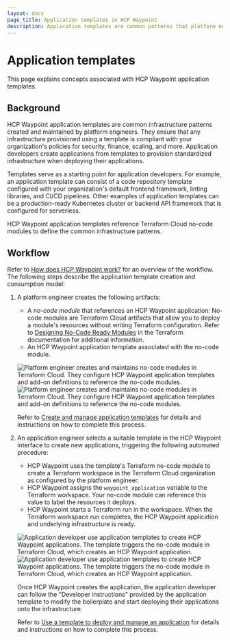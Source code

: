 ```yaml
---
layout: docs
page_title: Application templates in HCP Waypoint
description: Application templates are common patterns that platform engineers create for  app developers so that application development teams can provision standard and security-compliant infrastructure to deploy software. Learn how application templates help you deploy secure software in a repeatable way.
---
```


# Application templates

This page explains concepts associated with HCP Waypoint application templates.

## Background

HCP Waypoint application templates are common infrastructure patterns created and maintained by platform engineers. They ensure that any infrastructure provisioned using a template is compliant with your organization's policies for security, finance, scaling, and more. Application developers create applications from templates to provision standardized infrastructure when deploying their applications.

Templates serve as a starting point for application developers. For example, an application template can consist of a code repository template configured with your organization's default frontend framework, linting libraries, and CI/CD pipelines. Other examples of application templates can be a production-ready Kubernetes cluster or backend API framework that is configured for serverless.

HCP Waypoint application templates reference Terraform Cloud no-code modules to define the common infrastructure patterns.

## Workflow

Refer to [How does HCP Waypoint work?](/hcp/docs/waypoint) for an overview of the workflow. The following steps describe the application template creation and consumption model:
 
1. A platform engineer creates the following artifacts:

    - A _no-code module_ that references an HCP Waypoint application: No-code modules are Terraform Cloud artifacts that allow you to deploy a module's resources without writing Terraform configuration. Refer to [Designing No-Code Ready Modules](/terraform/cloud-docs/no-code-provisioning/module-design) in the Terraform documentation for additional information.
    - An HCP Waypoint application template associated with the no-code module.

    ![Platform engineer creates and maintains no-code modules in Terraform Cloud. They configure HCP Waypoint application templates and add-on definitions to reference the no-code modules.](/img/docs/waypoint/diagram-platform-eng-template.png#light-theme-only)
    ![Platform engineer creates and maintains no-code modules in Terraform Cloud. They configure HCP Waypoint application templates and add-on definitions to reference the no-code modules.](/img/docs/waypoint/diagram-platform-eng-template-dark.png#dark-theme-only)

    Refer to [Create and manage application templates](/hcp/docs/waypoint/template-create) for details and instructions on how to complete this process.

1. An application engineer selects a suitable template in the HCP Waypoint interface to create new applications, triggering the following automated procedure:

      - HCP Waypoint uses the template's Terraform no-code module to create a Terraform workspace in the Terraform Cloud organization as configured by the platform engineer.
      - HCP Waypoint assigns the `waypoint_application` variable to the Terraform workspace. Your no-code module can reference this value to label the resources it deploys.
      - HCP Waypoint starts a Terraform run in the workspace. When the Terraform workspace run completes, the HCP Waypoint application and underlying infrastructure is ready.

    ![Application developer use application templates to create HCP Waypoint applications. The template triggers the no-code module in Terraform Cloud, which creates an HCP Waypoint application.](/img/docs/waypoint/diagram-app-dev-template.png#light-theme-only)
    ![Application developer use application templates to create HCP Waypoint applications. The template triggers the no-code module in Terraform Cloud, which creates an HCP Waypoint application.](/img/docs/waypoint/diagram-app-dev-template-dark.png#dark-theme-only)

    Once HCP Waypoint creates the application, the application developer can follow the "Developer instructions" provided by the application template to modify the boilerplate and start deploying their applications onto the infrastructure.

    Refer to [Use a template to deploy and manage an application](/hcp/docs/waypoint/template-use) for details and instructions on how to complete this process.

